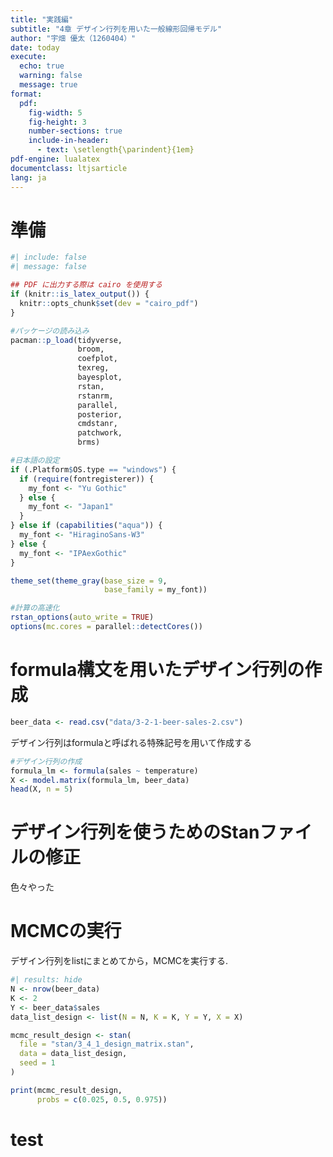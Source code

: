 ```yaml
---
title: "実践編"
subtitle: "4章 デザイン行列を用いた一般線形回帰モデル"
author: "宇畑 優太（1260404）"
date: today
execute: 
  echo: true
  warning: false
  message: true
format: 
  pdf:
    fig-width: 5
    fig-height: 3
    number-sections: true
    include-in-header:
      - text: \setlength{\parindent}{1em}
pdf-engine: lualatex
documentclass: ltjsarticle 
lang: ja
---
```


# 準備

```r
#| include: false
#| message: false

## PDF に出力する際は cairo を使用する
if (knitr::is_latex_output()) {
  knitr::opts_chunk$set(dev = "cairo_pdf")
}

#パッケージの読み込み
pacman::p_load(tidyverse, 
               broom, 
               coefplot, 
               texreg,
               bayesplot,
               rstan,
               rstanrm,
               parallel,
               posterior,
               cmdstanr,
               patchwork,
               brms)

#日本語の設定
if (.Platform$OS.type == "windows") { 
  if (require(fontregisterer)) {
    my_font <- "Yu Gothic"
  } else {
    my_font <- "Japan1"
  }
} else if (capabilities("aqua")) {
  my_font <- "HiraginoSans-W3"
} else {
  my_font <- "IPAexGothic"
}

theme_set(theme_gray(base_size = 9,
                     base_family = my_font))

#計算の高速化
rstan_options(auto_write = TRUE) 
options(mc.cores = parallel::detectCores())
```







# formula構文を用いたデザイン行列の作成


```r
beer_data <- read.csv("data/3-2-1-beer-sales-2.csv")
```


デザイン行列はformulaと呼ばれる特殊記号を用いて作成する
```r
#デザイン行列の作成
formula_lm <- formula(sales ~ temperature)
X <- model.matrix(formula_lm, beer_data)
head(X, n = 5)
```

# デザイン行列を使うためのStanファイルの修正

色々やった

# MCMCの実行

デザイン行列をlistにまとめてから，MCMCを実行する.

```r
#| results: hide
N <- nrow(beer_data)
K <- 2
Y <- beer_data$sales
data_list_design <- list(N = N, K = K, Y = Y, X = X)

mcmc_result_design <- stan(
  file = "stan/3_4_1_design_matrix.stan",
  data = data_list_design,
  seed = 1
)
```

```r
print(mcmc_result_design, 
      probs = c(0.025, 0.5, 0.975))
```



# test


